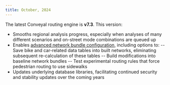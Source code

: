 ```yaml
---
title: October, 2024
---
```


The latest Conveyal routing engine is **v7.3**. This version:
- Smooths regional analysis progress, especially when analyses of many different scenarios and on-street mode combinations are queued up
- Enables [advanced network bundle configuration](/prepare-inputs#advanced-bundle-configuration), including options to:
-- Save bike and car-related data tables into built networks, eliminating subsequent re-calculation of these tables
-- Build modifications into baseline network bundles
-- Test experimental routing rules that force pedestrian routing to use sidewalks
- Updates underlying database libraries, facilitating continued security and stability updates over the coming years